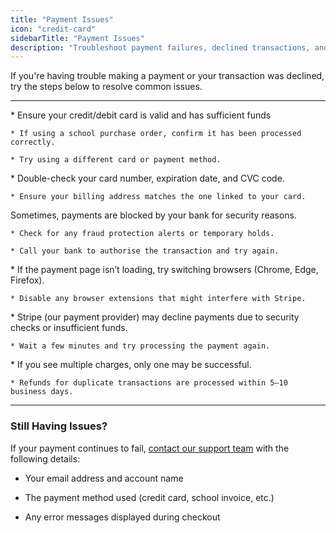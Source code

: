 ```yaml
---
title: "Payment Issues"
icon: "credit-card"
sidebarTitle: "Payment Issues"
description: "Troubleshoot payment failures, declined transactions, and billing errors."
---
```


If you're having trouble making a payment or your transaction was declined, try the steps below to resolve common issues.

***

<Steps>
  <Step title="Check Your Payment Method">
    * Ensure your credit/debit card is valid and has sufficient funds

    * If using a school purchase order, confirm it has been processed correctly.

    * Try using a different card or payment method.
  </Step>

  <Step title="Verify Your Card Details">
    * Double-check your card number, expiration date, and CVC code.

    * Ensure your billing address matches the one linked to your card.
  </Step>

  <Step title="Contact Your Bank">
    Sometimes, payments are blocked by your bank for security reasons.

    * Check for any fraud protection alerts or temporary holds.

    * Call your bank to authorise the transaction and try again.
  </Step>

  <Step title="Try a Different Browser or Device">
    * If the payment page isn’t loading, try switching browsers (Chrome, Edge, Firefox).

    * Disable any browser extensions that might interfere with Stripe.
  </Step>

  <Step title="Look for Payment Errors">
    * Stripe (our payment provider) may decline payments due to security checks or insufficient funds.

    * Wait a few minutes and try processing the payment again.
  </Step>

  <Step title="Check for Duplicate Charges">
    * If you see multiple charges, only one may be successful.

    * Refunds for duplicate transactions are processed within 5–10 business days.
  </Step>
</Steps>

***

### **Still Having Issues?**

If your payment continues to fail, [contact our support team](https://exam-insights.com/help-and-resources/) with the following details:

* Your email address and account name

* The payment method used (credit card, school invoice, etc.)

* Any error messages displayed during checkout